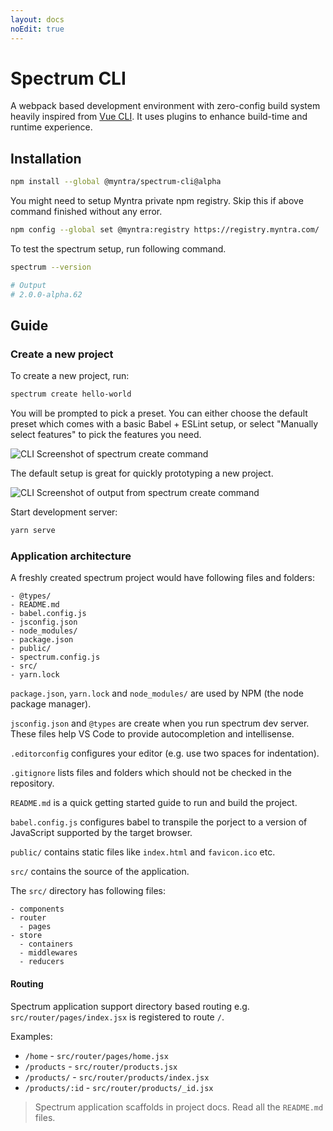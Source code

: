 ```yaml
---
layout: docs
noEdit: true
---
```


# Spectrum CLI

A webpack based development environment with zero-config build system heavily inspired from [Vue CLI](https://cli.vuejs.org/). It uses plugins to enhance build-time and runtime experience.

## Installation

```bash
npm install --global @myntra/spectrum-cli@alpha
```

You might need to setup Myntra private npm registry. Skip this if above command finished without any error.

```bash
npm config --global set @myntra:registry https://registry.myntra.com/
```

To test the spectrum setup, run following command.

```bash
spectrum --version

# Output
# 2.0.0-alpha.62
```

## Guide

### Create a new project

To create a new project, run:

```bash
spectrum create hello-world
```

You will be prompted to pick a preset. You can either choose the default preset which comes with a basic Babel + ESLint setup, or select "Manually select features" to pick the features you need.

![CLI Screenshot of spectrum create command](@/assets/spectrum/create.png)

The default setup is great for quickly prototyping a new project.

![CLI Screenshot of output from spectrum create command](@/assets/spectrum/create.png)

Start development server:

```bash
yarn serve
```

### Application architecture

A freshly created spectrum project would have following files and folders:

```
- @types/
- README.md
- babel.config.js
- jsconfig.json
- node_modules/
- package.json
- public/
- spectrum.config.js
- src/
- yarn.lock
```

`package.json`, `yarn.lock` and `node_modules/` are used by NPM (the node package manager).

`jsconfig.json` and `@types` are create when you run spectrum dev server. These files help VS Code to provide autocompletion and intellisense.

`.editorconfig` configures your editor (e.g. use two spaces for indentation).

`.gitignore` lists files and folders which should not be checked in the repository.

`README.md` is a quick getting started guide to run and build the project.

`babel.config.js` configures babel to transpile the porject to a version of JavaScript supported by the target browser.

`public/` contains static files like `index.html` and `favicon.ico` etc.

`src/` contains the source of the application.


The `src/` directory has following files:

```
- components
- router
  - pages
- store
  - containers
  - middlewares
  - reducers
```

#### Routing

Spectrum application support directory based routing e.g. `src/router/pages/index.jsx` is registered to route `/`.

Examples:

- `/home` - `src/router/pages/home.jsx`
- `/products` - `src/router/products.jsx`
- `/products/` - `src/router/products/index.jsx`
- `/products/:id` - `src/router/products/_id.jsx`

> Spectrum application scaffolds in project docs. Read all the `README.md` files.
